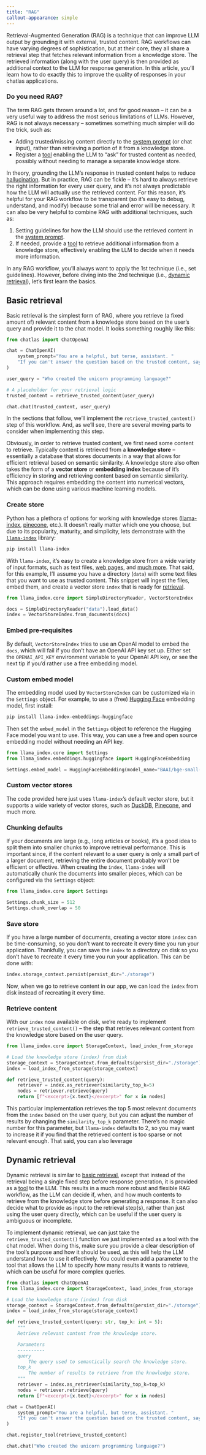 ```yaml
---
title: "RAG"
callout-appearance: simple
---
```


Retrieval-Augmented Generation (RAG) is a technique that can improve LLM output by grounding it with external, trusted content.
RAG workflows can have varying degrees of sophistication, but at their core, they all share a retrieval step that fetches relevant information from a knowledge store.
The retrieved information (along with the user query) is then provided as additional context to the LLM for response generation.
In this article, you'll learn how to do exactly this to improve the quality of responses in your chatlas applications.

::: callout-warning
### Do you need RAG?

The term RAG gets thrown around a lot, and for good reason -- it can be a very useful way to address the most serious limitations of LLMs.
However, RAG is not always necessary -- sometimes something much simpler will do the trick, such as:

  * Adding trusted/missing content directly to the [system prompt](../get-started/system-prompt.qmd) (or chat input), rather than retrieving a portion of it from a knowledge store.
  * Register a [tool](../get-started/tools.qmd) enabling the LLM to "ask" for trusted content as needed, possibly without needing to manage a separate knowledge store.
:::

In theory, grounding the LLM's response in trusted content helps to reduce [hallucination](https://en.wikipedia.org/wiki/Hallucination_(artificial_intelligence)).
But in practice, RAG can be fickle -- it's hard to always retrieve the right information for every user query, and it's not always predictable how the LLM will actually use the retrieved content. 
For this reason, it's helpful for your RAG workflow to be transparent (so it's easy to debug, understand, and modify) because some trial and error will be necessary. 
It can also be very helpful to combine RAG with additional techniques, such as:

1. Setting guidelines for how the LLM should use the retrieved content in the [system prompt](../get-started/system-prompt.qmd).
2. If needed, provide a [tool](../get-started/tools.qmd) to retrieve additional information from a knowledge store, effectively enabling the LLM to decide when it needs more information.

In any RAG workflow, you'll always want to apply the 1st technique (i.e., set guidelines).
However, before diving into the 2nd technique (i.e., [dynamic retrieval](#dynamic-retrieval)), let's first learn the basics.

## Basic retrieval {#basic-retrieval}

Basic retrieval is the simplest form of RAG, where you retrieve (a fixed amount of) relevant content from a knowledge store based on the user's query and provide it to the chat model.
It looks something roughly like this:


```python
from chatlas import ChatOpenAI

chat = ChatOpenAI(
    system_prompt="You are a helpful, but terse, assistant. "
    "If you can't answer the question based on the trusted content, say so.",
)

user_query = "Who created the unicorn programming language?"

# A placeholder for your retrieval logic
trusted_content = retrieve_trusted_content(user_query)  

chat.chat(trusted_content, user_query)
```

In the sections that follow, we'll implement the `retrieve_trusted_content()` step of this workflow.
And, as we'll see, there are several moving parts to consider when implementing this step.

Obviously, in order to retrieve trusted content, we first need some content to retrieve.
Typically content is retrieved from a **knowledge store** -- essentially a database that stores documents in a way that allows for efficient retrieval based on semantic similarity.
A knowledge store also often takes the form of a **vector store** or **embedding index** because of it's efficiency in storing and retrieving content based on semantic similarity.
This approach requires embedding the content into numerical vectors, which can be done using various machine learning models.

### Create store {#create-store}

Python has a plethora of options for working with knowledge stores ([llama-index](https://docs.llamaindex.ai/en/stable/), [pinecone](https://docs.pinecone.io/reference/python-sdk), etc.).
It doesn't really matter which one you choose, but due to its popularity, maturity, and simplicity, lets demonstrate with the [`llama-index`](https://docs.llamaindex.ai/en/stable/) library:

```bash
pip install llama-index
```

With `llama-index`, it's easy to create a knowledge store from a wide variety of input formats, such as text files, [web pages](https://docs.llamaindex.ai/en/stable/examples/data_connectors/WebPageDemo/), and [much more](https://pypi.org/project/llama-index-readers-markitdown/).
That said, for this example, I'll assume you have a directory (`data`) with some text files that you want to use as trusted content.
This snippet will ingest the files, embed them, and create a vector store `index` that is ready for [retrieval](#retrieve-content).


```python
from llama_index.core import SimpleDirectoryReader, VectorStoreIndex

docs = SimpleDirectoryReader("data").load_data()
index = VectorStoreIndex.from_documents(docs)
```


::: callout-caution
### Embed pre-requisites

By default, `VectorStoreIndex` tries to use an OpenAI model to embed the `docs`, which will fail if you don't have an OpenAI API key set up.
Either set the `OPENAI_API_KEY` environment variable to your OpenAI API key, or see the next tip if you'd rather use a free embedding model.
:::

::: {.callout-tip collapse="true"}

### Custom embed model

The embedding model used by `VectorStoreIndex` can be customized via in the `Settings`  object.
For example, to use a (free) [Hugging Face](https://huggingface.co/) embedding model, first install:

```bash
pip install llama-index-embeddings-huggingface
```

Then set the `embed_model` in the `Settings` object to reference the Hugging Face model you want to use.
This way, you can use a free and open source embedding model without needing an API key.


```python
from llama_index.core import Settings
from llama_index.embeddings.huggingface import HuggingFaceEmbedding

Settings.embed_model = HuggingFaceEmbedding(model_name="BAAI/bge-small-en-v1.5")
```

:::



::: callout-tip

### Custom vector stores

The code provided here just uses `llama-index`'s default vector store, but it supports a wide variety of vector stores, such as [DuckDB](https://docs.llamaindex.ai/en/stable/examples/vector_stores/DuckDBDemo/), [Pinecone](https://docs.llamaindex.ai/en/stable/examples/vector_stores/PineconeIndexDemo/), and much more.
:::

::: callout-tip

### Chunking defaults

If your documents are large (e.g., long articles or books), it's a good idea to split them into smaller chunks to improve retrieval performance.
This is important since, if the content relevant to a user query is only a small part of a larger document, retrieving the entire document probably won't be efficient or effective.
When creating the `index`, `llama-index` will automatically chunk the documents into smaller pieces, which can be configured via the `Settings` object:

```python
from llama_index.core import Settings

Settings.chunk_size = 512
Settings.chunk_overlap = 50
```

:::

### Save store 

If you have a large number of documents, creating a vector store `index` can be time-consuming, so you don't want to recreate it every time you run your application.
Thankfully, you can save the `index` to a directory on disk so you don't have to recreate it every time you run your application.
This can be done with:

```python
index.storage_context.persist(persist_dir="./storage")
``` 

Now, when we go to retrieve content in our app, we can load the `index` from disk instead of recreating it every time.


### Retrieve content {#retrieve-content}

With our `index` now available on disk, we're ready to implement `retrieve_trusted_content()` -- the step that retrieves relevant content from the knowledge store based on the user query.

```python
from llama_index.core import StorageContext, load_index_from_storage

# Load the knowledge store (index) from disk
storage_context = StorageContext.from_defaults(persist_dir="./storage")
index = load_index_from_storage(storage_context)

def retrieve_trusted_content(query):
    retriever = index.as_retriever(similarity_top_k=5)
    nodes = retriever.retrieve(query)
    return [f"<excerpt>{x.text}</excerpt>" for x in nodes]
```

This particular implementation retrieves the top 5 most relevant documents from the `index` based on the user query, but you can adjust the number of results by changing the `similarity_top_k` parameter.
There's no magic number for this parameter, but `llama-index` defaults to 2, so you may want to increase it if you find that the retrieved content is too sparse or not relevant enough.
That said, you can also leverage 


## Dynamic retrieval

Dynamic retrieval is similar to [basic retrieval](#basic-retrieval), except that instead of the retrieval being a single fixed step before response generation, it is provided as a [tool](../get-started/tools.qmd) to the LLM.
This results in a much more robust and flexible RAG workflow, as the LLM can decide if, when, and how much contents to retrieve from the knowledge store before generating a response.
It can also decide what to provide as input to the retrieval step(s), rather than just using the user query directly, which can be useful if the user query is ambiguous or incomplete.

To implement dynamic retrieval, we can just take the `retrieve_trusted_content()` function we just implemented as a tool with the chat model.
When doing this, make sure you provide a clear description of the tool's purpose and how it should be used, as this will help the LLM understand how to use it effectively.
You could even add a parameter to the tool that allows the LLM to specify how many results it wants to retrieve, which can be useful for more complex queries.


```python
from chatlas import ChatOpenAI
from llama_index.core import StorageContext, load_index_from_storage

# Load the knowledge store (index) from disk
storage_context = StorageContext.from_defaults(persist_dir="./storage")
index = load_index_from_storage(storage_context)

def retrieve_trusted_content(query: str, top_k: int = 5):
    """
    Retrieve relevant content from the knowledge store.

    Parameters
    ----------
    query
        The query used to semantically search the knowledge store.
    top_k
        The number of results to retrieve from the knowledge store.
    """
    retriever = index.as_retriever(similarity_top_k=top_k)
    nodes = retriever.retrieve(query)
    return [f"<excerpt>{x.text}</excerpt>" for x in nodes]

chat = ChatOpenAI(
    system_prompt="You are a helpful, but terse, assistant. "
    "If you can't answer the question based on the trusted content, say so."
)

chat.register_tool(retrieve_trusted_content)

chat.chat("Who created the unicorn programming language?")
```
